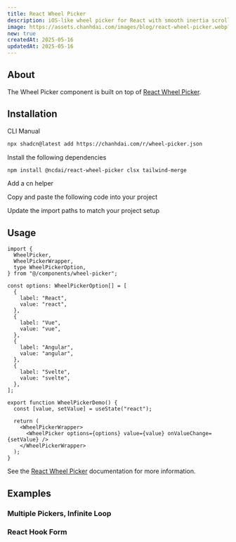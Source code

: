 ```yaml
---
title: React Wheel Picker
description: iOS-like wheel picker for React with smooth inertia scrolling and infinite loop support.
image: https://assets.chanhdai.com/images/blog/react-wheel-picker.webp?t=1747747932
new: true
createdAt: 2025-05-16
updatedAt: 2025-05-16
---
```


<ComponentPreview
  name="wheel-picker-demo"
  openInV0Url="https://chanhdai.com/r/wheel-picker.json"
/>

## About

The Wheel Picker component is built on top of [React Wheel Picker](https://react-wheel-picker.chanhdai.com).

## Installation

<CodeTabs className="gap-0">

<TabsList>
  <TabsTrigger value="cli">CLI</TabsTrigger>
  <TabsTrigger value="manual">Manual</TabsTrigger>
</TabsList>

<TabsContent value="cli" className="[&>figure]:mb-0">

```bash
npx shadcn@latest add https://chanhdai.com/r/wheel-picker.json
```

</TabsContent>

<TabsContent value="manual">

<Steps>

<Step>Install the following dependencies</Step>

```bash
npm install @ncdai/react-wheel-picker clsx tailwind-merge
```

<Step>Add a cn helper</Step>

<ComponentSource src="src/lib/cn.ts" title="lib/cn.ts" />

<Step>Copy and paste the following code into your project</Step>

<ComponentSource name="wheel-picker" title="components/wheel-picker.tsx" />

<Step>Update the import paths to match your project setup</Step>

</Steps>

</TabsContent>

</CodeTabs>

## Usage

```tsx
import {
  WheelPicker,
  WheelPickerWrapper,
  type WheelPickerOption,
} from "@/components/wheel-picker";
```

```tsx
const options: WheelPickerOption[] = [
  {
    label: "React",
    value: "react",
  },
  {
    label: "Vue",
    value: "vue",
  },
  {
    label: "Angular",
    value: "angular",
  },
  {
    label: "Svelte",
    value: "svelte",
  },
];

export function WheelPickerDemo() {
  const [value, setValue] = useState("react");

  return (
    <WheelPickerWrapper>
      <WheelPicker options={options} value={value} onValueChange={setValue} />
    </WheelPickerWrapper>
  );
}
```

See the [React Wheel Picker](https://react-wheel-picker.chanhdai.com/docs/getting-started) documentation for more information.

## Examples

### Multiple Pickers, Infinite Loop

<ComponentPreview className="mt-4" name="wheel-picker-demo" />

### React Hook Form

<ComponentPreview className="mt-4" name="wheel-picker-form-demo" />
